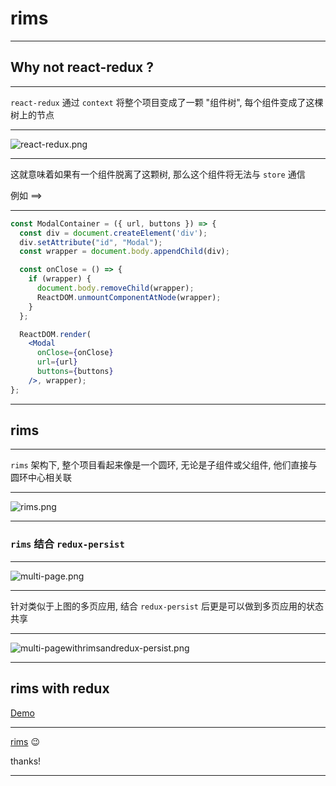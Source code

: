
# rims

---

## Why not react-redux ?

---

`react-redux` 通过 `context` 将整个项目变成了一颗 "组件树", 每个组件变成了这棵树上的节点

---

![react-redux.png](https://i.loli.net/2018/12/27/5c2446220f4f1.png)

---

这就意味着如果有一个组件脱离了这颗树, 那么这个组件将无法与 `store` 通信

例如 ==>

---

```jsx
const ModalContainer = ({ url, buttons }) => {
  const div = document.createElement('div');
  div.setAttribute("id", "Modal");
  const wrapper = document.body.appendChild(div);

  const onClose = () => {
    if (wrapper) {
      document.body.removeChild(wrapper);
      ReactDOM.unmountComponentAtNode(wrapper);
    }
  };

  ReactDOM.render(
    <Modal
      onClose={onClose}
      url={url}
      buttons={buttons}
    />, wrapper);
};
```

---

## rims

---

`rims` 架构下, 整个项目看起来像是一个圆环, 无论是子组件或父组件, 他们直接与圆环中心相关联

---

![rims.png](https://i.loli.net/2018/12/27/5c2446359ecae.png)

---

### `rims` 结合 `redux-persist`

---

![multi-page.png](https://i.loli.net/2018/12/27/5c245e529bdde.png)

---

针对类似于上图的多页应用, 结合 `redux-persist` 后更是可以做到多页应用的状态共享

---

![multi-pagewithrimsandredux-persist.png](https://i.loli.net/2018/12/27/5c246056d3404.png)

---

## rims with redux

[Demo](https://github.com/chenyueban/rims/tree/gh-pages/src/redux)

<CountRedux />

---

[rims](https://github.com/chenyueban/rims) 😉

thanks!

---